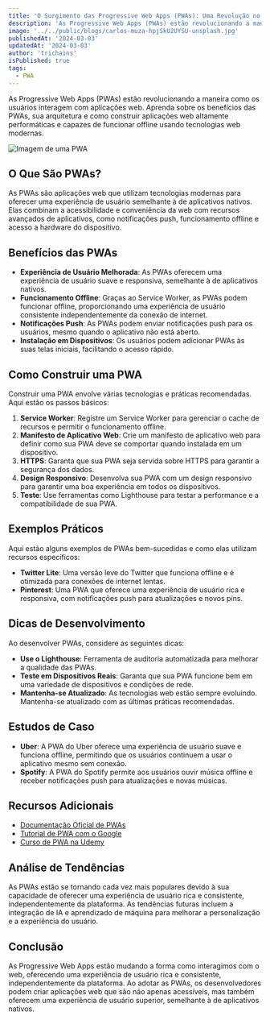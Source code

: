 ```yaml
---
title: 'O Surgimento das Progressive Web Apps (PWAs): Uma Revolução no Desenvolvimento Web'
description: 'As Progressive Web Apps (PWAs) estão revolucionando a maneira como os usuários interagem com aplicações web. Aprenda sobre os benefícios das PWAs, sua arquitetura e como construir aplicações web altamente performáticas e capazes de funcionar offline usando tecnologias web modernas.'
image: '../../public/blogs/carlos-muza-hpjSkU2UYSU-unsplash.jpg'
publishedAt: '2024-03-03'
updatedAt: '2024-03-03'
author: 'trichains'
isPublished: true
tags:
  - PWA
---
```


As Progressive Web Apps (PWAs) estão revolucionando a maneira como os usuários interagem com aplicações web. Aprenda sobre os benefícios das PWAs, sua arquitetura e como construir aplicações web altamente performáticas e capazes de funcionar offline usando tecnologias web modernas.

![Imagem de uma PWA](/blogs/carlos-muza-hpjSkU2UYSU-unsplash.jpg)

## O Que São PWAs?

As PWAs são aplicações web que utilizam tecnologias modernas para oferecer uma experiência de usuário semelhante à de aplicativos nativos. Elas combinam a acessibilidade e conveniência da web com recursos avançados de aplicativos, como notificações push, funcionamento offline e acesso a hardware do dispositivo.

## Benefícios das PWAs

- **Experiência de Usuário Melhorada**: As PWAs oferecem uma experiência de usuário suave e responsiva, semelhante à de aplicativos nativos.
- **Funcionamento Offline**: Graças ao Service Worker, as PWAs podem funcionar offline, proporcionando uma experiência de usuário consistente independentemente da conexão de internet.
- **Notificações Push**: As PWAs podem enviar notificações push para os usuários, mesmo quando o aplicativo não está aberto.
- **Instalação em Dispositivos**: Os usuários podem adicionar PWAs às suas telas iniciais, facilitando o acesso rápido.

## Como Construir uma PWA

Construir uma PWA envolve várias tecnologias e práticas recomendadas. Aqui estão os passos básicos:

1. **Service Worker**: Registre um Service Worker para gerenciar o cache de recursos e permitir o funcionamento offline.
2. **Manifesto de Aplicativo Web**: Crie um manifesto de aplicativo web para definir como sua PWA deve se comportar quando instalada em um dispositivo.
3. **HTTPS**: Garanta que sua PWA seja servida sobre HTTPS para garantir a segurança dos dados.
4. **Design Responsivo**: Desenvolva sua PWA com um design responsivo para garantir uma boa experiência em todos os dispositivos.
5. **Teste**: Use ferramentas como Lighthouse para testar a performance e a compatibilidade de sua PWA.

## Exemplos Práticos

Aqui estão alguns exemplos de PWAs bem-sucedidas e como elas utilizam recursos específicos:

- **Twitter Lite**: Uma versão leve do Twitter que funciona offline e é otimizada para conexões de internet lentas.
- **Pinterest**: Uma PWA que oferece uma experiência de usuário rica e responsiva, com notificações push para atualizações e novos pins.

## Dicas de Desenvolvimento

Ao desenvolver PWAs, considere as seguintes dicas:

- **Use o Lighthouse**: Ferramenta de auditoria automatizada para melhorar a qualidade das PWAs.
- **Teste em Dispositivos Reais**: Garanta que sua PWA funcione bem em uma variedade de dispositivos e condições de rede.
- **Mantenha-se Atualizado**: As tecnologias web estão sempre evoluindo. Mantenha-se atualizado com as últimas práticas recomendadas.

## Estudos de Caso

- **Uber**: A PWA do Uber oferece uma experiência de usuário suave e funciona offline, permitindo que os usuários continuem a usar o aplicativo mesmo sem conexão.
- **Spotify**: A PWA do Spotify permite aos usuários ouvir música offline e receber notificações push para atualizações e novas músicas.

## Recursos Adicionais

- <a
    href="https://web.dev/progressive-web-apps/"
    target="_blank"
    rel="noopener noreferrer">
    Documentação Oficial de PWAs
  </a>
- <a
    href="https://developers.google.com/web/ilt/pwa"
    target="_blank"
    rel="noopener noreferrer">
    Tutorial de PWA com o Google
  </a>
- <a
    href="https://www.udemy.com/topic/progressive-web-apps/"
    target="_blank"
    rel="noopener noreferrer">
    Curso de PWA na Udemy
  </a>

## Análise de Tendências

As PWAs estão se tornando cada vez mais populares devido à sua capacidade de oferecer uma experiência de usuário rica e consistente, independentemente da plataforma. As tendências futuras incluem a integração de IA e aprendizado de máquina para melhorar a personalização e a experiência do usuário.

## Conclusão

As Progressive Web Apps estão mudando a forma como interagimos com o web, oferecendo uma experiência de usuário rica e consistente, independentemente da plataforma. Ao adotar as PWAs, os desenvolvedores podem criar aplicações web que são não apenas acessíveis, mas também oferecem uma experiência de usuário superior, semelhante à de aplicativos nativos.

